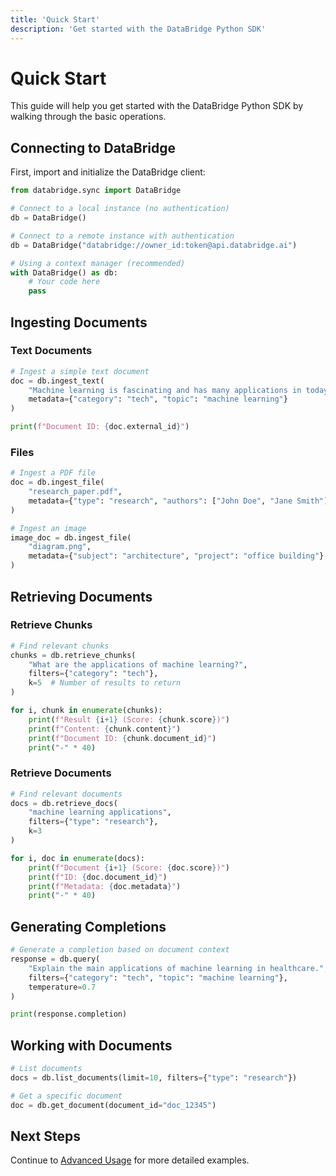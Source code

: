 ```yaml
---
title: 'Quick Start'
description: 'Get started with the DataBridge Python SDK'
---
```


# Quick Start

This guide will help you get started with the DataBridge Python SDK by walking through the basic operations.

## Connecting to DataBridge

First, import and initialize the DataBridge client:

```python
from databridge.sync import DataBridge

# Connect to a local instance (no authentication)
db = DataBridge()

# Connect to a remote instance with authentication
db = DataBridge("databridge://owner_id:token@api.databridge.ai")

# Using a context manager (recommended)
with DataBridge() as db:
    # Your code here
    pass
```

## Ingesting Documents

### Text Documents

```python
# Ingest a simple text document
doc = db.ingest_text(
    "Machine learning is fascinating and has many applications in today's world.",
    metadata={"category": "tech", "topic": "machine learning"}
)

print(f"Document ID: {doc.external_id}")
```

### Files

```python
# Ingest a PDF file
doc = db.ingest_file(
    "research_paper.pdf",
    metadata={"type": "research", "authors": ["John Doe", "Jane Smith"]}
)

# Ingest an image
image_doc = db.ingest_file(
    "diagram.png",
    metadata={"subject": "architecture", "project": "office building"}
)
```

## Retrieving Documents

### Retrieve Chunks

```python
# Find relevant chunks
chunks = db.retrieve_chunks(
    "What are the applications of machine learning?",
    filters={"category": "tech"},
    k=5  # Number of results to return
)

for i, chunk in enumerate(chunks):
    print(f"Result {i+1} (Score: {chunk.score})")
    print(f"Content: {chunk.content}")
    print(f"Document ID: {chunk.document_id}")
    print("-" * 40)
```

### Retrieve Documents

```python
# Find relevant documents
docs = db.retrieve_docs(
    "machine learning applications",
    filters={"type": "research"},
    k=3
)

for i, doc in enumerate(docs):
    print(f"Document {i+1} (Score: {doc.score})")
    print(f"ID: {doc.document_id}")
    print(f"Metadata: {doc.metadata}")
    print("-" * 40)
```

## Generating Completions

```python
# Generate a completion based on document context
response = db.query(
    "Explain the main applications of machine learning in healthcare.",
    filters={"category": "tech", "topic": "machine learning"},
    temperature=0.7
)

print(response.completion)
```

## Working with Documents

```python
# List documents
docs = db.list_documents(limit=10, filters={"type": "research"})

# Get a specific document
doc = db.get_document(document_id="doc_12345")
```

## Next Steps

Continue to [Advanced Usage](/python-sdk/advanced) for more detailed examples. 